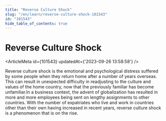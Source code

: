 ```yaml
---
title: "Reverse Culture Shock"
slug: "/en/learn/reverse-culture-shock-101543"
id: "101543"
hide_table_of_contents: true
---
```



# Reverse Culture Shock

<ArticleMeta id={101543} updatedAt={'2023-09-26 13:58:58'} />
<div className='border-solid border-b border-t-0 my-4 border-[var(--ifm-color-gray-300)]' />

Reverse culture shock is the emotional and psychological distress suffered by some people when they return home after a number of years overseas. This can result in unexpected difficulty in readjusting to the culture and values of the home country, now that the previously familiar has become unfamiliar.In a business context, the advent of globalization has resulted in more and more employees being sent on lengthy assignments to other countries. With the number of expatriates who live and work in countries other than their own having increased in recent years, reverse culture shock is a phenomenon that is on the rise.
